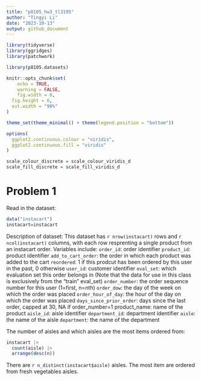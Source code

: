 ```yaml
---
title: "p8105_hw3_tl3195"
author: "Tingyi Li"
date: "2023-10-13"
output: github_document
---
```


```r
library(tidyverse)
library(ggridges)
library(patchwork)

library(p8105.datasets)

knitr::opts_chunk$set(
	echo = TRUE,
	warning = FALSE,
	fig.width = 8, 
  fig.height = 6,
  out.width = "90%"
)

theme_set(theme_minimal() + theme(legend.position = "bottom"))

options(
  ggplot2.continuous.colour = "viridis",
  ggplot2.continuous.fill = "viridis"
)

scale_colour_discrete = scale_colour_viridis_d
scale_fill_discrete = scale_fill_viridis_d
```

# Problem 1

Read in the dataset:

```r
data("instacart")
instacart=instacart
```

Description of dataset:
This dataset has `r nrow(instacart)` rows and `r ncol(instacart)` columns,  with each row resprenting a single product from an instacart order. 
Variables include:
`order_id`: order identifier
`product_id`: product identifier
`add_to_cart_order`: the order in which each product was added to the cart
`reordered`: 1 if this prodcut has been ordered by this user in the past, 0 otherwise
`user_id`: customer identifier
`eval_set`: which evaluation set this order belongs in (Note that the data for use in this class is exclusively from the “train” eval_set)
`order_number`: the order sequence number for this user (1=first, n=nth)
`order_dow`: the day of the week on which the order was placed
`order_hour_of_day`: the hour of the day on which the order was placed
`days_since_prior_order`: days since the last order, capped at 30, NA if order_number=1
product_name: name of the product
`aisle_id`: aisle identifier
`department_id`: department identifier
`aisle`: the name of the aisle
`department`: the name of the department

The number of aisles and which aisles are the most items ordered from:
```r
instacart |> 
  count(aisle) |> 
  arrange(desc(n))
```
There are `r n_distinct(instacart$aisle)` aisles. The most item are ordered from fresh vegetables aisles. 

